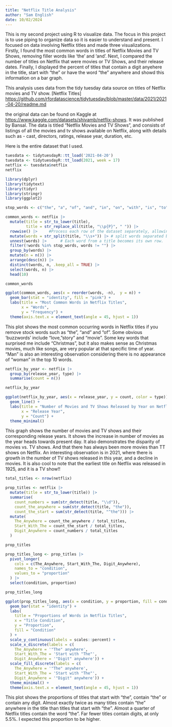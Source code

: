 ```yaml
---
title: "Netflix Title Analysis"
author: "Sam English"
date: 10/02/2024
---
```


This is my second project using R to visualize data. The focus in this project is to use piping to organize data so it is easier to understand and present. I focused on data involving Netflix titles and made three visualizations. Firstly, I found the most common words in titles of Netflix Movies and TV Shows, removing filler words like 'the' and 'and'. Next, I compared the number of titles on Netflix that were movies or TV Shows, and their release dates. Finally, I displayed the percent of titles that contain a digit anyehere in the title, start with "the" or have the word "the" anywhere and showd this information on a bar graph.   


This analysis uses data from the tidy tuesday data source on titles of Netflix movies and TV show. [Netflix Titles]
<https://github.com/rfordatascience/tidytuesday/blob/master/data/2021/2021-04-20/readme.md>

the original data can be found on Kaggle at <https://www.kaggle.com/datasets/shivamb/netflix-shows>. It was published by Bansal. The data is titled "Netflix Movies and TV Shows", and consists of listings of all the movies and tv shows available on Netflix, along with details such as - cast, directors, ratings, release year, duration, etc.



Here is the entire dataset that I used. 
```r

tuesdata <- tidytuesdayR::tt_load('2021-04-20')
tuesdata <- tidytuesdayR::tt_load(2021, week = 17)
netflix <- tuesdata$netflix
netflix
```

```r

library(dplyr)
library(tidytext)
library(tidyr)
library(stringr)
library(ggplot2)

```

```r
stop_words <- c("the", "a", "of", "and", "in", "on", "with", "is", "to", "for", "at", "s", "2", "i")

common_words <- netflix |>
  mutate(title = str_to_lower(title),                               
         title = str_replace_all(title, "\\p{P}", " ")) |>     
  rowwise() |>     #Process each row of the dataset separately, allowing for operations like splitting words in each title.                                                  
  mutate(words = str_split(title, "\\s+")) |> # split words separated by spaces             
  unnest(words) |>      # Each word from a title becomes its own row.             
  filter(!words %in% stop_words, words != "") |>                                            
  group_by(words) |>                                      
  mutate(n = n()) |>                                            
  arrange(desc(n)) |>                                          
  distinct(words, n, .keep_all = TRUE) |>
  select(words, n) |>
  head(10)

common_words

```

```r

ggplot(common_words, aes(x = reorder(words, -n),  y = n)) + 
  geom_bar(stat = "identity", fill = "pink") +
  labs(title = "Most Common Words in Netflix Titles", 
       x = "Words", 
       y = "Frequency") +
  theme(axis.text.x = element_text(angle = 45, hjust = 1)) 

```
This plot shows the most common occurring words in Netflix titles if you remove stock words such as "the", "and" and "of". Some obvious 'buzzwords' include "love, "story" and "movie". Some key words that surprised me include "Christmas", but it also makes sense as Christmas movies, much like songs, are very popular at that specific time of year. "Man" is also an interesting observation considering there is no appearance of "woman" in the top 10 words. 

```r

netflix_by_year <- netflix |>
  group_by(release_year, type) |>
  summarise(count = n())  

netflix_by_year

ggplot(netflix_by_year, aes(x = release_year, y = count, color = type)) +
  geom_line() +
  labs(title = "Number of Movies and TV Shows Released by Year on Netflix", 
       x = "Release Year", 
       y = "Count") +
  theme_minimal()

```
This graph shows the number of movies and TV shows and their corresponding release years. It shows the increase in number of movies as the year heads towards present day. It also demonstrates the disparity of movies vs. TV shows. And that there has always been more movies than TT shows on Netflix. An interesting observation is in 2021, where there is growth in the number of TV shows released in this year, and a decline in movies. It is also cool to note that the earliest title on Netflix was released in 1925, and it is a TV show!! 

```r

total_titles <- nrow(netflix)

prop_titles <- netflix |>
  mutate(title = str_to_lower(title)) |> 
  summarise(
    count_numbers = sum(str_detect(title, "\\d")),  
    count_the_anywhere = sum(str_detect(title, "the")),  
    count_the_start = sum(str_detect(title, "^the"))) |>
  mutate(
    The_Anywhere = count_the_anywhere / total_titles, 
    Start_With_The = count_the_start / total_titles, 
    Digit_Anywhere = count_numbers / total_titles  
  )

prop_titles

prop_titles_long <- prop_titles |>
  pivot_longer(
    cols = c(The_Anywhere, Start_With_The, Digit_Anywhere),  
    names_to = "condition",              
    values_to = "proportion"             
  ) |>
  select(condition, proportion)

prop_titles_long 

ggplot(prop_titles_long, aes(x = condition, y = proportion, fill = condition)) +
  geom_bar(stat = "identity") +
  labs(
    title = "Proportions of Words in Netflix Titles",
    x = "Title Condition",
    y = "Proportion",
    fill = "Condition"
  ) +
  scale_y_continuous(labels = scales::percent) +
  scale_x_discrete(labels = c(
    The_Anywhere = '"The" anywhere',
    Start_With_The = 'Start with "The"',
    Digit_Anywhere = '"Digit" anywhere')) +
  scale_fill_discrete(labels = c(
    The_Anywhere = '"The" anywhere',
    Start_With_The = 'Start with "The"',
    Digit_Anywhere = '"Digit" anywhere')) +
  theme_minimal() +
  theme(axis.text.x = element_text(angle = 45, hjust = 1))
```
This plot shows the proportions of titles that start with "the", contain "the" or contain any digit. Almost exactly twice as many titles contain "the" anywhere in the title than titles that start with "the". Almost a quarter of Netflix titles contain the word "the". Far fewer titles contain digits, at only 5.5%. I expected this proportion to be higher.    


